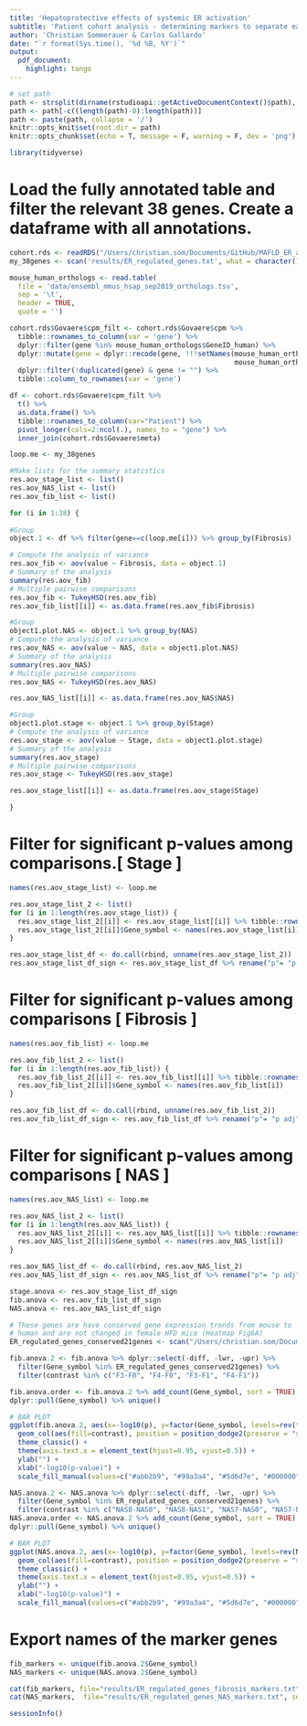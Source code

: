 ```yaml
---
title: 'Hepatoprotective effects of systemic ER activation'
subtitle: 'Patient cohort analysis - determining markers to separate early and advanced liver disease'
author: 'Christian Sommerauer & Carlos Gallardo'
date: "`r format(Sys.time(), '%d %B, %Y')`"
output:
  pdf_document:
    highlight: tango
---
```


```r
# set path
path <- strsplit(dirname(rstudioapi::getActiveDocumentContext()$path), '/')[[1]]
path <- path[-c((length(path)-0):length(path))]
path <- paste(path, collapse = '/')
knitr::opts_knit$set(root.dir = path)
knitr::opts_chunk$set(echo = T, message = F, warning = F, dev = 'png')
```

```r
library(tidyverse)
```


# Load the fully annotated table and filter the relevant 38 genes. Create a dataframe with all annotations.
```r
cohort.rds <- readRDS("/Users/christian.som/Documents/GitHub/MAFLD_ER_agonists/data/bulkRNAseq_human_cohort_data.rds")
my_38genes <- scan('results/ER_regulated_genes.txt', what = character(), quiet = T)

mouse_human_orthologs <- read.table(
  file = 'data/ensembl_mmus_hsap_sep2019_orthologs.tsv',
  sep = '\t',
  header = TRUE,
  quote = '')

cohort.rds$Govaere$cpm_filt <- cohort.rds$Govaere$cpm %>%
  tibble::rownames_to_column(var = 'gene') %>%
  dplyr::filter(gene %in% mouse_human_orthologs$GeneID_human) %>%
  dplyr::mutate(gene = dplyr::recode(gene, !!!setNames(mouse_human_orthologs$GeneSymbol_human,
                                                       mouse_human_orthologs$GeneID_human))) %>%
  dplyr::filter(!duplicated(gene) & gene != "") %>%
  tibble::column_to_rownames(var = 'gene')

df <- cohort.rds$Govaere$cpm_filt %>% 
  t() %>% 
  as.data.frame() %>% 
  tibble::rownames_to_column(var="Patient") %>% 
  pivot_longer(cols=2:ncol(.), names_to = "gene") %>%
  inner_join(cohort.rds$Govaere$meta)
```

```r
loop.me <- my_38genes

#Make lists for the summary statistics 
res.aov_stage_list <- list()
res.aov_NAS_list <- list()
res.aov_fib_list <- list()

for (i in 1:38) { 
  
#Group
object.1 <- df %>% filter(gene==c(loop.me[i])) %>% group_by(Fibrosis)

# Compute the analysis of variance
res.aov_fib <- aov(value ~ Fibrosis, data = object.1)
# Summary of the analysis
summary(res.aov_fib)
# Multiple pairwise comparisons
res.aov_fib <- TukeyHSD(res.aov_fib)
res.aov_fib_list[[i]] <- as.data.frame(res.aov_fib$Fibrosis)

#Group
object1.plot.NAS <- object.1 %>% group_by(NAS)
# Compute the analysis of variance
res.aov_NAS <- aov(value ~ NAS, data = object1.plot.NAS)
# Summary of the analysis
summary(res.aov_NAS)
# Multiple pairwise comparisons
res.aov_NAS <- TukeyHSD(res.aov_NAS)

res.aov_NAS_list[[i]] <- as.data.frame(res.aov_NAS$NAS)

#Group
object1.plot.stage <- object.1 %>% group_by(Stage)
# Compute the analysis of variance
res.aov_stage <- aov(value ~ Stage, data = object1.plot.stage)
# Summary of the analysis
summary(res.aov_stage)
# Multiple pairwise comparisons
res.aov_stage <- TukeyHSD(res.aov_stage)

res.aov_stage_list[[i]] <- as.data.frame(res.aov_stage$Stage)

}
```

# Filter for significant p-values among comparisons.[ Stage ]
```r
names(res.aov_stage_list) <- loop.me

res.aov_stage_list_2 <- list()
for (i in 1:length(res.aov_stage_list)) {
  res.aov_stage_list_2[[i]] <- res.aov_stage_list[[i]] %>% tibble::rownames_to_column("contrast")
  res.aov_stage_list_2[[i]]$Gene_symbol <- names(res.aov_stage_list[i])
}

res.aov_stage_list_df <- do.call(rbind, unname(res.aov_stage_list_2))
res.aov_stage_list_df_sign <- res.aov_stage_list_df %>% rename("p"= "p adj") %>% filter(p<0.01)
```

# Filter for significant p-values among comparisons [ Fibrosis ]
```r
names(res.aov_fib_list) <- loop.me

res.aov_fib_list_2 <- list()
for (i in 1:length(res.aov_fib_list)) {
  res.aov_fib_list_2[[i]] <- res.aov_fib_list[[i]] %>% tibble::rownames_to_column("contrast")
  res.aov_fib_list_2[[i]]$Gene_symbol <- names(res.aov_fib_list[i])
}

res.aov_fib_list_df <- do.call(rbind, unname(res.aov_fib_list_2))
res.aov_fib_list_df_sign <- res.aov_fib_list_df %>% rename("p"= "p adj") %>% filter(p<0.01)
```

# Filter for significant p-values among comparisons [ NAS ]
```r
names(res.aov_NAS_list) <- loop.me

res.aov_NAS_list_2 <- list()
for (i in 1:length(res.aov_NAS_list)) {
  res.aov_NAS_list_2[[i]] <- res.aov_NAS_list[[i]] %>% tibble::rownames_to_column("contrast")
  res.aov_NAS_list_2[[i]]$Gene_symbol <- names(res.aov_NAS_list[i])
}

res.aov_NAS_list_df <- do.call(rbind, res.aov_NAS_list_2)
res.aov_NAS_list_df_sign <- res.aov_NAS_list_df %>% rename("p"= "p adj") %>% filter(p<0.01)
```

```r
stage.anova <- res.aov_stage_list_df_sign
fib.anova <- res.aov_fib_list_df_sign
NAS.anova <- res.aov_NAS_list_df_sign
```

```r
# These genes are have conserved gene expression trends from mouse to 
# human and are not changed in female HFD mice (Heatmap Fig6A)
ER_regulated_genes_conserved21genes <- scan("/Users/christian.som/Documents/GitHub/MAFLD_ER_agonists/results/ER_regulated_genes_conserved21genes.txt", what = character(), quiet = T)
```

```r
fib.anova.2 <- fib.anova %>% dplyr::select(-diff, -lwr, -upr) %>% 
  filter(Gene_symbol %in% ER_regulated_genes_conserved21genes) %>% 
  filter(contrast %in% c("F3-F0", "F4-F0", "F3-F1", "F4-F1"))

fib.anova.order <- fib.anova.2 %>% add_count(Gene_symbol, sort = TRUE) %>% 
dplyr::pull(Gene_symbol) %>% unique()

# BAR PLOT
ggplot(fib.anova.2, aes(x=-log10(p), y=factor(Gene_symbol, levels=rev(fib.anova.order)))) +
  geom_col(aes(fill=contrast), position = position_dodge2(preserve = "single")) +
  theme_classic() +
  theme(axis.text.x = element_text(hjust=0.95, vjust=0.5)) +
  ylab("") +
  xlab("-log10(p-value)") +
  scale_fill_manual(values=c("#abb2b9", "#99a3a4", "#5d6d7e", "#000000")) 
```

```r
NAS.anova.2 <- NAS.anova %>% dplyr::select(-diff, -lwr, -upr) %>% 
  filter(Gene_symbol %in% ER_regulated_genes_conserved21genes) %>% 
  filter(contrast %in% c("NAS8-NAS0", "NAS8-NAS1", "NAS7-NAS0", "NAS7-NAS1"))
NAS.anova.order <- NAS.anova.2 %>% add_count(Gene_symbol, sort = TRUE) %>% 
dplyr::pull(Gene_symbol) %>% unique()

# BAR PLOT
ggplot(NAS.anova.2, aes(x=-log10(p), y=factor(Gene_symbol, levels=rev(NAS.anova.order)))) +
  geom_col(aes(fill=contrast), position = position_dodge2(preserve = "single")) +
  theme_classic() +
  theme(axis.text.x = element_text(hjust=0.95, vjust=0.5)) +
  ylab("") +
  xlab("-log10(p-value)") +
  scale_fill_manual(values=c("#abb2b9", "#99a3a4", "#5d6d7e", "#000000"))
```
# Export names of the marker genes
```r
fib_markers <- unique(fib.anova.2$Gene_symbol)
NAS_markers <- unique(NAS.anova.2$Gene_symbol)

cat(fib_markers, file="results/ER_regulated_genes_fibrosis_markers.txt", sep="\n")
cat(NAS_markers,  file="results/ER_regulated_genes_NAS_markers.txt", sep="\n")
```

```r
sessionInfo()
```